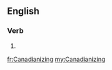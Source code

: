 ==English==

===Verb===
{{head|en}}

# {{present participle of|Canadianize|lang=en}}

[[fr:Canadianizing]]
[[my:Canadianizing]]